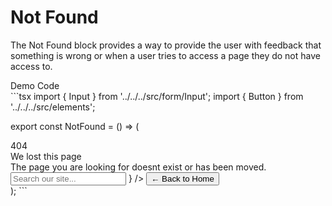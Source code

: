 
<Meta title="Blocks/Foundation/Not Found" />

# Not Found
The Not Found block provides a way to provide the user with feedback that something is wrong
or when a user tries to access a page they do not have access to.

<Tabs direction="rtl">
  <TabList>
    <Tab>
      Demo
    </Tab>
    <Tab>
      Code
    </Tab>
  </TabList>
  <TabPanel>
    <div className="flex flex-col border justify-center items-center min-h-[840px] border-gray-700">
      <NotFound />
    </div>
  </TabPanel>
  <TabPanel>
```tsx
import { Input } from '../../../src/form/Input';
import { Button } from '../../../src/elements';

export const NotFound = () => (
  <div className="flex flex-row justify-center w-full relative">
    <div className="text-center">
      <div className="absolute top-[-100%] left-0 z-0 w-full text-center text-transparent !bg-clip-text !text-[400px] [background:radial-gradient(50%_50%_at_50%_50%,rgb(36.13,36.13,65.87)_2.03%,rgb(2,2,15)_80.17%)]">
        404
      </div>
      <div className="text-white z-10 relative font-bold !text-5xl">
        We lost this page
      </div>
      <div className="text-white opacity-50 pb-10 z-10 relative">
        The page you are looking for doesnt exist or has been moved.
      </div>
      <Input
        placeholder="Search our site..."
        fullWidth
        className="z-10"
        start={
          <svg xmlns="http://www.w3.org/2000/svg" width="16" height="16" fill="none">
            <g clip-path="url(#a)">
              <path fill="#242433" d="M10.503 9.503h-.526l-.187-.18a4.314 4.314 0 0 0 1.047-2.82 4.333 4.333 0 1 0-4.334 4.334c1.074 0 2.06-.394 2.82-1.047l.18.187v.526l3.334 3.327.993-.993-3.327-3.334Zm-4 0c-1.66 0-3-1.34-3-3s1.34-3 3-3 3 1.34 3 3-1.34 3-3 3Z"/>
            </g>
            <defs>
              <clipPath id="a">
                <path fill="#fff" d="M0 0h16v16H0z"/>
              </clipPath>
            </defs>
          </svg>
        }
      />
      <Button color="primary" className="mt-10 z-10 relative">
        ← Back to Home
      </Button>
    </div>
  </div>
);
```
  </TabPanel>
</Tabs>
